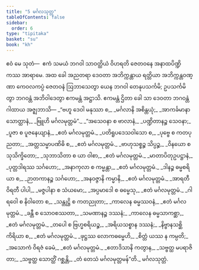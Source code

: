 ```yaml
---
title: "5 မင်္ဂလသုတ္တ"
tableOfContents: false
sidebar:
  order: 6
type: "tipitaka"
basket: "su"
book: "kh"
---
```



<DynamicBreadcrumb />

<Division number="1" book="kh" e="ch" v="18" p="8">

<Paragraph number="31" book="kh">
ဧဝံ မေ သုတံ—  ဧကံ သမယံ ဘဂဝါ သာဝတ္ထိယံ ဝိဟရတိ ဇေတဝနေ အနာထပိဏ္ဍိကဿ အာရာမေ. အထ ခေါ အညတရာ ဒေဝတာ အဘိက္ကန္တာယ ရတ္တိယာ အဘိက္ကန္တဝဏ္ဏာ ကေဝလကပ္ပံ ဇေတဝနံ ဩဘာသေတွာ ယေန ဘဂဝါ တေနုပသင်္ကမိ; ဥပသင်္ကမိတွာ ဘဂဝန္တံ အဘိဝါဒေတွာ ဧကမန္တံ အဋ္ဌာသိ. ဧကမန္တံ ဌိတာ ခေါ သာ ဒေဝတာ ဘဂဝန္တံ ဂါထာယ အဇ္ဈဘာသိ—
</Paragraph>

</Division>
<Division number="2" book="kh" e="ch" v="18" p="3">

<Paragraph number="32" type="verses" book="kh">
_“ဗဟူ ဒေဝါ မနုဿာ စ,_  
_မင်္ဂလာနိ အစိန္တယုံ;_  
_အာကင်္ခမာနာ သောတ္ထာနံ,_  
_ဗြူဟိ မင်္ဂလမုတ္တမံ”._  

</Paragraph>

</Division>
<Division number="3" book="kh" e="ch" v="18" p="3">

<Paragraph number="33" type="verses" book="kh">
_“အသေဝနာ စ ဗာလာနံ,_  
_ပဏ္ဍိတာနဉ္စ သေဝနာ;_  
_ပူဇာ စ ပူဇနေယျာနံ,_  
_ဧတံ မင်္ဂလမုတ္တမံ._  

</Paragraph>

</Division>
<Division number="4" book="kh" e="ch" v="18" p="4">

<Paragraph number="34" type="verses" book="kh">
_ပတိရူပဒေသဝါသော စ,_  
_ပုဗ္ဗေ စ ကတပုညတာ;_  
_အတ္တသမ္မာပဏိဓိ စ,_  
_ဧတံ မင်္ဂလမုတ္တမံ._  

</Paragraph>

</Division>
<Division number="5" book="kh" e="ch" v="18" p="4">

<Paragraph number="35" type="verses" book="kh">
_ဗာဟုသစ္စဉ္စ သိပ္ပဉ္စ,_  
_ဝိနယော စ သုသိက္ခိတော;_  
_သုဘာသိတာ စ ယာ ဝါစာ,_  
_ဧတံ မင်္ဂလမုတ္တမံ._  

</Paragraph>

</Division>
<Division number="6" book="kh" e="ch" v="18" p="4">

<Paragraph number="36" type="verses" book="kh">
_မာတာပိတုဥပဋ္ဌာနံ,_  
_ပုတ္တဒါရဿ သင်္ဂဟော;_  
_အနာကုလာ စ ကမ္မန္တာ,_  
_ဧတံ မင်္ဂလမုတ္တမံ._  

</Paragraph>

</Division>
<Division number="7" book="kh" e="ch" v="18" p="4">

<Paragraph number="37" type="verses" book="kh">
_ဒါနဉ္စ ဓမ္မစရိယာ စ,_  
_ဉာတကာနဉ္စ သင်္ဂဟော;_  
_အနဝဇ္ဇာနိ ကမ္မာနိ,_  
_ဧတံ မင်္ဂလမုတ္တမံ._  

</Paragraph>

</Division>
<Division number="8" book="kh" e="ch" v="18" p="4">

<Paragraph number="38" type="verses" book="kh">
_အာရတီ ဝိရတီ ပါပါ,_  
_မဇ္ဇပါနာ စ သံယမော;_  
_အပ္ပမာဒေါ စ ဓမ္မေသု,_  
_ဧတံ မင်္ဂလမုတ္တမံ._  

</Paragraph>

</Division>
<Division number="9" book="kh" e="ch" v="18" p="4">

<Paragraph number="39" type="verses" book="kh">
_ဂါရဝေါ စ နိဝါတော စ,_  
_သန္တုဋ္ဌိ စ ကတညုတာ;_  
_ကာလေန ဓမ္မဿဝနံ,_  
_ဧတံ မင်္ဂလမုတ္တမံ._  

</Paragraph>

</Division>
<Division number="10" book="kh" e="ch" v="18" p="4">

<Paragraph number="40" type="verses" book="kh">
_ခန္တီ စ သောဝစဿတာ,_  
_သမဏာနဉ္စ ဒဿနံ;_  
_ကာလေန ဓမ္မသာကစ္ဆာ,_  
_ဧတံ မင်္ဂလမုတ္တမံ._  

</Paragraph>

</Division>
<Division number="11" book="kh" e="ch" v="18" p="4">

<Paragraph number="41" type="verses" book="kh">
_တပေါ စ ဗြဟ္မစရိယဉ္စ,_  
_အရိယသစ္စာန ဒဿနံ;_  
_နိဗ္ဗာနသစ္ဆိကိရိယာ စ,_  
_ဧတံ မင်္ဂလမုတ္တမံ._  

</Paragraph>

</Division>
<Division number="12" book="kh" e="ch" v="18" p="4">

<Paragraph number="42" type="verses" book="kh">
_ဖုဋ္ဌဿ လောကဓမ္မေဟိ,_  
_စိတ္တံ ယဿ န ကမ္ပတိ;_  
_အသောကံ ဝိရဇံ ခေမံ,_  
_ဧတံ မင်္ဂလမုတ္တမံ._  

</Paragraph>

</Division>
<Division number="13" book="kh" e="ch" v="18" p="4">

<Paragraph number="43" type="verses" book="kh">
_ဧတာဒိသာနိ ကတွာန,_  
_သဗ္ဗတ္ထ မပရာဇိတာ;_  
_သဗ္ဗတ္ထ သောတ္ထိံ ဂစ္ဆန္တိ,_  
_တံ တေသံ မင်္ဂလမုတ္တမန်”တိ._  


</Paragraph>
</Division>

<Paragraph number="44" type="center" book="kh">
မင်္ဂလသုတ္တံ.
</Paragraph>